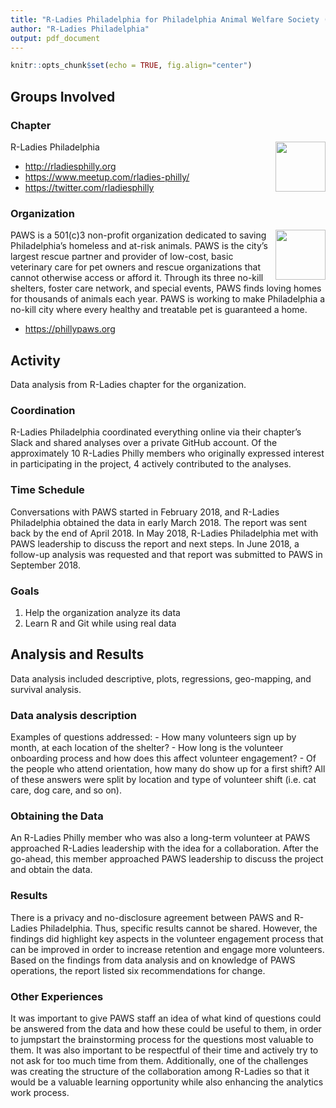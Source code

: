 ```yaml
---
title: "R-Ladies Philadelphia for Philadelphia Animal Welfare Society (PAWS) | [March-September 2018]"
author: "R-Ladies Philadelphia"
output: pdf_document
---
```


```r
knitr::opts_chunk$set(echo = TRUE, fig.align="center")
```

## Groups Involved

### Chapter
<img src="http://rladiesphilly.org/img/phillylogo.png" width="80" style="float: right;"/> R-Ladies Philadelphia

 - [http://rladiesphilly.org](http://rladiesphilly.org)
 - [https://www.meetup.com/rladies-philly/](https://www.meetup.com/rladies-philly)
 - [https://twitter.com/rladiesphilly](https://twitter.com/rladiesphilly)
<p></p>


### Organization
<img src="https://www.facebook.com/173336599365294/photos/746845415347740/" width="80" style="float: right;"/> PAWS is a 501(c)3 non-profit organization dedicated to saving Philadelphia’s homeless and at-risk animals. PAWS is the city’s largest rescue partner and provider of low-cost, basic veterinary care for pet owners and rescue organizations that cannot otherwise access or afford it. Through its three no-kill shelters, foster care network, and special events, PAWS finds loving homes for thousands of animals each year. PAWS is working to make Philadelphia a no-kill city where every healthy and treatable pet is guaranteed a home.

 - [https://phillypaws.org](https://phillypaws.org)
<p></p>


## Activity
Data analysis from R-Ladies chapter for the organization.

### Coordination
R-Ladies Philadelphia coordinated everything online via their chapter’s Slack and shared analyses over a private GitHub account. Of the approximately 10 R-Ladies Philly members who originally expressed interest in participating in the project, 4 actively contributed to the analyses. 

### Time Schedule
Conversations with PAWS started in February 2018, and R-Ladies Philadelphia obtained the data in early March 2018. The report was sent back by the end of April 2018. In May 2018, R-Ladies Philadelphia met with PAWS leadership to discuss the report and next steps. In June 2018, a follow-up analysis was requested and that report was submitted to PAWS in September 2018.

### Goals
 1. Help the organization analyze its data
 2. Learn R and Git while using real data
 
## Analysis and Results
Data analysis included descriptive, plots, regressions, geo-mapping, and survival analysis.

### Data analysis description
Examples of questions addressed:
- How many volunteers sign up by month, at each location of the shelter? 
- How long is the volunteer onboarding process and how does this affect volunteer engagement?
- Of the people who attend orientation, how many do show up for a first shift?
All of these answers were split by location and type of volunteer shift (i.e. cat care, dog care, and so on).

### Obtaining the Data
An R-Ladies Philly member who was also a long-term volunteer at PAWS approached R-Ladies leadership with the idea for a collaboration. After the go-ahead, this member approached PAWS leadership to discuss the project and obtain the data.

### Results
There is a privacy and no-disclosure agreement between PAWS and R-Ladies Philadelphia. Thus, specific results cannot be shared. However, the findings did highlight key aspects in the volunteer engagement process that can be improved in order to increase retention and engage more volunteers. Based on the findings from data analysis and on knowledge of PAWS operations, the report listed six recommendations for change.

### Other Experiences
It was important to give PAWS staff an idea of what kind of questions could be answered from the data and how these could be useful to them, in order to jumpstart the brainstorming process for the questions most valuable to them. It was also important to be respectful of their time and actively try to not ask for too much time from them. Additionally, one of the challenges was creating the structure of the collaboration among R-Ladies so that it would be a valuable learning opportunity while also enhancing the analytics work process. 
